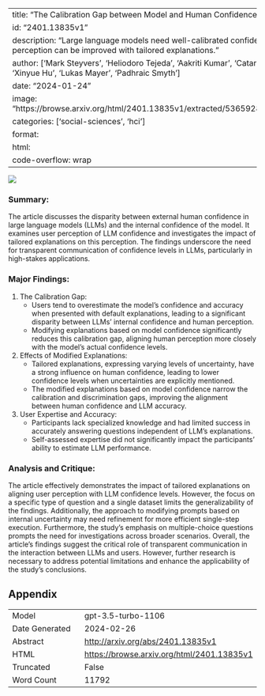 
---
title: "The Calibration Gap between Model and Human Confidence in Large Language Models"
id: "2401.13835v1"
description: "Large language models need well-calibrated confidence to be trusted. User perception can be improved with tailored explanations."
author: ['Mark Steyvers', 'Heliodoro Tejeda', 'Aakriti Kumar', 'Catarina Belem', 'Sheer Karny', 'Xinyue Hu', 'Lukas Mayer', 'Padhraic Smyth']
date: "2024-01-24"
image: "https://browse.arxiv.org/html/2401.13835v1/extracted/5365928/exp_setup_high_level.png"
categories: ['social-sciences', 'hci']
format:
  html:
    code-overflow: wrap
---

![](https://browse.arxiv.org/html/2401.13835v1/extracted/5365928/exp_setup_high_level.png)

### Summary:
The article discusses the disparity between external human confidence in large language models (LLMs) and the internal confidence of the model. It examines user perception of LLM confidence and investigates the impact of tailored explanations on this perception. The findings underscore the need for transparent communication of confidence levels in LLMs, particularly in high-stakes applications.

### Major Findings:
1. The Calibration Gap:
    - Users tend to overestimate the model's confidence and accuracy when presented with default explanations, leading to a significant disparity between LLMs' internal confidence and human perception.
    - Modifying explanations based on model confidence significantly reduces this calibration gap, aligning human perception more closely with the model's actual confidence levels.

2. Effects of Modified Explanations:
    - Tailored explanations, expressing varying levels of uncertainty, have a strong influence on human confidence, leading to lower confidence levels when uncertainties are explicitly mentioned.
    - The modified explanations based on model confidence narrow the calibration and discrimination gaps, improving the alignment between human confidence and LLM accuracy.

3. User Expertise and Accuracy:
    - Participants lack specialized knowledge and had limited success in accurately answering questions independent of LLM's explanations.
    - Self-assessed expertise did not significantly impact the participants' ability to estimate LLM performance.

### Analysis and Critique:
The article effectively demonstrates the impact of tailored explanations on aligning user perception with LLM confidence levels. However, the focus on a specific type of question and a single dataset limits the generalizability of the findings. Additionally, the approach to modifying prompts based on internal uncertainty may need refinement for more efficient single-step execution. Furthermore, the study's emphasis on multiple-choice questions prompts the need for investigations across broader scenarios. Overall, the article's findings suggest the critical role of transparent communication in the interaction between LLMs and users. However, further research is necessary to address potential limitations and enhance the applicability of the study's conclusions.

## Appendix

|          |          |
|----------|----------|
| Model     | gpt-3.5-turbo-1106       |
| Date Generated     | 2024-02-26       |
| Abstract | [http://arxiv.org/abs/2401.13835v1](http://arxiv.org/abs/2401.13835v1)        |
| HTML     | [https://browse.arxiv.org/html/2401.13835v1](https://browse.arxiv.org/html/2401.13835v1)       |
| Truncated       | False       |
| Word Count       | 11792       |